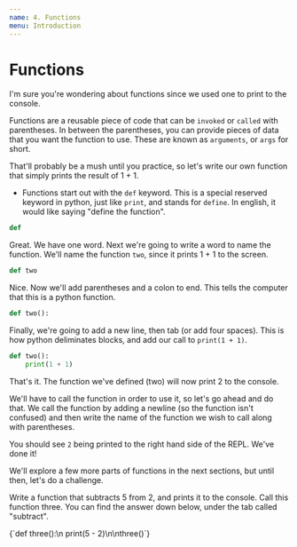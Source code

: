 ```yaml
---
name: 4. Functions
menu: Introduction
---
```



# Functions

I'm sure you're wondering about functions since we used one to print to the console.

Functions are a reusable piece of code that can be `invoked` or `called` with parentheses. In between the parentheses, you can provide pieces of data that you want the function to use. These are known as `arguments`, or `args` for short.

That'll probably be a mush until you practice, so let's write our own function that simply prints the result of 1 + 1.

- Functions start out with the `def` keyword. This is a special reserved keyword in python, just like `print`, and stands for `define`. In english, it would like saying "define the function".

```python
def
```

Great. We have one word. Next we're going to write a word to name the function. We'll name the function `two`, since it prints 1 + 1 to the screen.

```python
def two
```

Nice. Now we'll add parentheses and a colon to end. This tells the computer that this is a python function.

```python
def two():
```

Finally, we're going to add a new line, then tab (or add four spaces).
This is how python deliminates blocks, and add our call to `print(1 + 1)`.

```python
def two():
    print(1 + 1)
```

That's it. The function we've defined (two) will now print 2 to the console.

We'll have to call the function in order to use it, so let's go ahead and do that. We call the function by adding a newline (so the function isn't confused) and then write the name of the function we wish to call along with parentheses.

<Repl src="https://repl.it/repls/WeightyWellwornTraining" />

You should see `2` being printed to the right hand side of the REPL.
We've done it!

We'll explore a few more parts of functions in the next sections, but until then, let's do a challenge.

Write a function that subtracts 5 from 2, and prints it to the console.
Call this function three.
You can find the answer down below, under the tab called "subtract".

<Answer summary="Subtract">
{`def three():\n    print(5 - 2)\n\nthree()`}
</Answer>

